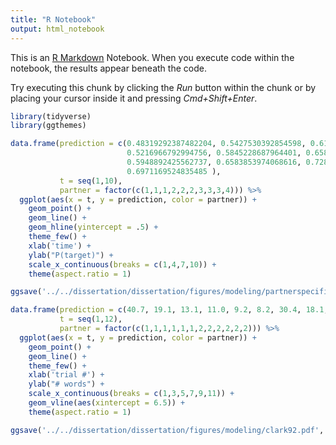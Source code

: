 ```yaml
---
title: "R Notebook"
output: html_notebook
---
```


This is an [R Markdown](http://rmarkdown.rstudio.com) Notebook. When you execute code within the notebook, the results appear beneath the code. 

Try executing this chunk by clicking the *Run* button within the chunk or by placing your cursor inside it and pressing *Cmd+Shift+Enter*. 

```r
library(tidyverse)
library(ggthemes)
```

```r
data.frame(prediction = c(0.48319292387482204, 0.5427530392854598, 0.6142042978402963,
                          0.5216966792994756, 0.5845228687964401, 0.6583643792065222, 
                          0.5948892425562737, 0.6583853974068616, 0.7282353919606799,
                          0.6971169524835485 ),
           t = seq(1,10),
           partner = factor(c(1,1,1,2,2,2,3,3,3,4))) %>%
  ggplot(aes(x = t, y = prediction, color = partner)) +
    geom_point() +
    geom_line() +
    geom_hline(yintercept = .5) +
    theme_few() +
    xlab('time') +
    ylab("P(target)") +
    scale_x_continuous(breaks = c(1,4,7,10)) +
    theme(aspect.ratio = 1)

ggsave('../../dissertation/dissertation/figures/modeling/partnerspecificity.pdf', height = 8, width = 8, units = 'cm', useDingbats = F)
```

```r
data.frame(prediction = c(40.7, 19.1, 13.1, 11.0, 9.2, 8.2, 30.4, 18.1, 13.4, 8.2, 7.8, 6.7),
           t = seq(1,12),
           partner = factor(c(1,1,1,1,1,1,2,2,2,2,2,2))) %>%
  ggplot(aes(x = t, y = prediction, color = partner)) +
    geom_point() +
    geom_line() +
    theme_few() +
    xlab('trial #') +
    ylab("# words") +
    scale_x_continuous(breaks = c(1,3,5,7,9,11)) +
    geom_vline(aes(xintercept = 6.5)) +
    theme(aspect.ratio = 1)

ggsave('../../dissertation/dissertation/figures/modeling/clark92.pdf', height = 8, width = 8, units = 'cm', useDingbats = F)
```